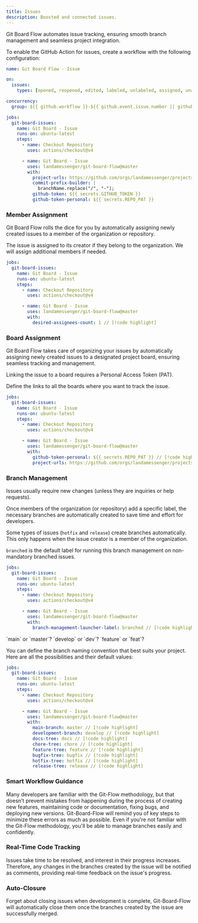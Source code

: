 ```yaml
---
title: Issues
description: Boosted and connected issues.
---
```


Git Board Flow automates issue tracking, ensuring smooth branch management and seamless project integration.  

To enable the GitHub Action for issues, create a workflow with the following configuration:  

```yml
name: Git Board Flow - Issue

on:
  issues:
    types: [opened, reopened, edited, labeled, unlabeled, assigned, unassigned]

concurrency:
  group: ${{ github.workflow }}-${{ github.event.issue.number || github.ref }}

jobs:
  git-board-issues:
    name: Git Board - Issue
    runs-on: ubuntu-latest
    steps:
      - name: Checkout Repository
        uses: actions/checkout@v4

      - name: Git Board - Issue
        uses: landamessenger/git-board-flow@master
        with:
          project-urls: https://github.com/orgs/landamessenger/projects/2
          commit-prefix-builder: |
            branchName.replace("/", "-");
          github-token: ${{ secrets.GITHUB_TOKEN }}
          github-token-personal: ${{ secrets.REPO_PAT }}
```

### Member Assignment

Git Board Flow rolls the dice for you by automatically assigning newly created issues to a member of the organization or repository.

<Card title="How many members do we assign?" icon="person-circle-exclamation">
  
  The issue is assigned to its creator if they belong to the organization. We will assign additional members if needed.

  ```yml
  jobs:
    git-board-issues:
      name: Git Board - Issue
      runs-on: ubuntu-latest
      steps:
        - name: Checkout Repository
          uses: actions/checkout@v4

        - name: Git Board - Issue
          uses: landamessenger/git-board-flow@master
          with:
            desired-assignees-count: 1 // [!code highlight]
  ```
</Card>

### Board Assignment

Git Board Flow takes care of organizing your issues by automatically assigning newly created issues to a designated project board, ensuring seamless tracking and management.

<Warning>Linking the issue to a board requires a Personal Access Token (PAT).</Warning>

<Card title="How many boards do you want to work with?" icon="table-columns">
  
  Define the links to all the boards where you want to track the issue.

  ```yml
  jobs:
    git-board-issues:
      name: Git Board - Issue
      runs-on: ubuntu-latest
      steps:
        - name: Checkout Repository
          uses: actions/checkout@v4

        - name: Git Board - Issue
          uses: landamessenger/git-board-flow@master
          with:
            github-token-personal: ${{ secrets.REPO_PAT }} // [!code highlight]
            project-urls: https://github.com/orgs/landamessenger/projects/1, https://github.com/orgs/landamessenger/projects/2 // [!code highlight]
  ```
</Card>

### Branch Management

Issues usually require new changes (unless they are inquiries or help requests).

Once members of the organization (or repository) add a specific label, the necessary branches are automatically created to save time and effort for developers.

Some types of issues (`hotfix` and `release`) create branches automatically. This only happens when the issue creator is a member of the organization.

<Card title="How to branch issues" icon="code-branch">
  
  `branched` is the default label for running this branch management on non-mandatory branched issues.

  ```yml
  jobs:
    git-board-issues:
      name: Git Board - Issue
      runs-on: ubuntu-latest
      steps:
        - name: Checkout Repository
          uses: actions/checkout@v4

        - name: Git Board - Issue
          uses: landamessenger/git-board-flow@master
          with:
            branch-management-launcher-label: branched // [!code highlight]
  ```
</Card>

<Card title="Naming convenions" icon="i-cursor">
  `main` or `master`? `develop` or `dev`? `feature` or `feat`?

  You can define the branch naming convention that best suits your project. Here are all the possibilities and their default values:

  ```yml
  jobs:
    git-board-issues:
      name: Git Board - Issue
      runs-on: ubuntu-latest
      steps:
        - name: Checkout Repository
          uses: actions/checkout@v4

        - name: Git Board - Issue
          uses: landamessenger/git-board-flow@master
          with:
            main-branch: master // [!code highlight]
            development-branch: develop // [!code highlight]
            docs-tree: docs // [!code highlight]
            chore-tree: chore // [!code highlight]
            feature-tree: feature // [!code highlight]
            bugfix-tree: bugfix // [!code highlight]
            hotfix-tree: hotfix // [!code highlight]
            release-tree: release // [!code highlight]
  ```
</Card>

### Smart Workflow Guidance

Many developers are familiar with the Git-Flow methodology, but that doesn’t prevent mistakes from happening during the process of creating new features, maintaining code or documentation, fixing bugs, and deploying new versions. Git-Board-Flow will remind you of key steps to minimize these errors as much as possible. Even if you're not familiar with the Git-Flow methodology, you'll be able to manage branches easily and confidently.

### Real-Time Code Tracking

Issues take time to be resolved, and interest in their progress increases. Therefore, any changes in the branches created by the issue will be notified as comments, providing real-time feedback on the issue's progress.

### Auto-Closure

Forget about closing issues when development is complete, Git-Board-Flow will automatically close them once the branches created by the issue are successfully merged.

